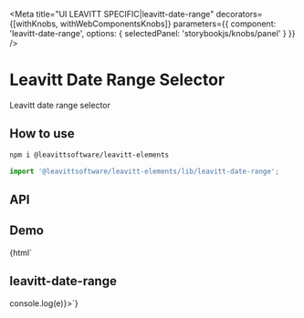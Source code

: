 

<Meta
  title="UI LEAVITT SPECIFIC|leavitt-date-range"
  decorators={[withKnobs, withWebComponentsKnobs]}
  parameters={{ component: 'leavitt-date-range', options: { selectedPanel: 'storybookjs/knobs/panel' } }}
/>

# Leavitt Date Range Selector

Leavitt date range selector

## How to use

```bash
npm i @leavittsoftware/leavitt-elements
```

```js
import '@leavittsoftware/leavitt-elements/lib/leavitt-date-range';
```

## API

<Props of="leavitt-date-range" />

## Demo

<Preview withToolbar>
  <Story name="Docs">{html`<h2>leavitt-date-range</h2>
    <leavitt-date-range @date-range-changed=${e => console.log(e)}></leavitt-date-range>`}</Story>
</Preview>
